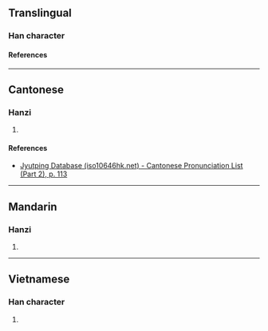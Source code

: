 {{character info/new}}
==Translingual==

===Han character===
{{Han char|rn=64|rad=手|as=05|sn=8|four=55057|canj=QGB|ids=⿰扌冉}}

====References====
{{Han ref|kx=0422.160|dkj=11906|dj=0770.140|hdz=31852.030|uh=62A9}}

----

==Cantonese==

===Hanzi===
{{yue-hanzi|jyut=[[naam4]], [[laam4]]|y=naam4, laam4}}

# {{rfdef|yue|sort=手05}}

====References====
* [http://www.iso10646hk.net/jp/document/download.jsp Jyutping Database (iso10646hk.net) - Cantonese Pronunciation List (Part 2), p. 113]

----

==Mandarin==

===Hanzi===
{{cmn-hanzi|pin=[[tān]] ([[tan1]])|wg=t'an<sup>1</sup>}}

# {{rfdef|cmn|sort=手05}}

----

==Vietnamese==

===Han character===
{{vi-readings|rs=手05|reading=nhóm}}

# {{rfdef|vi|sort=手05}}